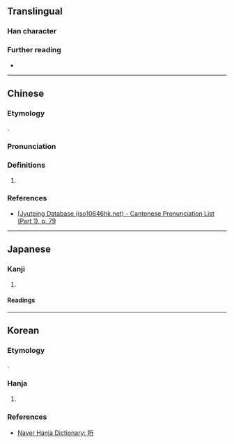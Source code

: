 {{character info}}
==Translingual==

===Han character===
{{Han char|rn=30|rad=口|as=06|sn=9|four=|canj=RHON|ids=⿰口行}}

===Further reading===
* {{Han ref|kx=0189.271|hdz=10618.111|uh=54D8|ud=21720}}

----

==Chinese==
{{zh-forms}}

===Etymology===
{{obor|zh|ja|哘}}.

===Pronunciation===
{{zh-pron
|m=xíng
|c=hang4
|cat=pn
}}

===Definitions===
{{head|zh|Han character}}

# {{zh-used2|j}}

===References===
* [[http://www.iso10646hk.net/jp/document/download.jsp Jyutping Database (iso10646hk.net) - Cantonese Pronunciation List (Part 1), p. 79]

----

==Japanese==

===Kanji===
{{ja-kanji|grade=|rs=口06}}

# {{rfdef|ja|sort=口06}}

====Readings====
{{ja-readings
|kun=さそ-う}}

----

==Korean==

===Etymology===
{{obor|ko|ja|哘}}.

===Hanja===
{{ko-hanja|[[일본]] [[지명]]|행}}

# {{n-g|Only used in borrowings from Japanese words.}}

===References===
* [https://hanja.dict.naver.com/hanja?q=哘 Naver Hanja Dictionary: 哘]